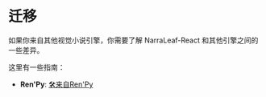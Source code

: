 # 迁移

如果你来自其他视觉小说引擎，你需要了解 NarraLeaf-React 和其他引擎之间的一些差异。

这里有一些指南：

- **Ren'Py**: [🛠来自Ren'Py](/documentation/migration/from-renpy)


